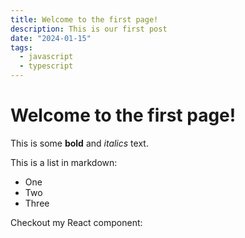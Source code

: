 ```yaml
---
title: Welcome to the first page!
description: This is our first post
date: "2024-01-15"
tags:
  - javascript
  - typescript
---
```


# Welcome to the first page!
 
This is some **bold** and _italics_ text.
 
This is a list in markdown:
 
- One
- Two
- Three
 
Checkout my React component:


